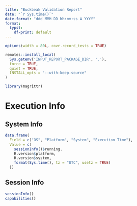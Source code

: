 ```yaml
---
title: "Buckbeak Validation Report"
date: "`r Sys.time()`"
date-format: "ddd MMM DD hh:mm:ss A YYYY"
format:
  typst:
    df-print: default
---
```


```r
options(width = 80L, covr.record_tests = TRUE)

remotes::install_local(
  Sys.getenv('INPUT_REPORT_PACKAGE_DIR', '.'),
  force = TRUE,
  quiet = TRUE,
  INSTALL_opts = "--with-keep.source"
)

library(magrittr)
```

# Execution Info

## System Info

```r
data.frame(
  Field = c("OS", "Platform", "System", "Execution Time"),
  Value = c(
    sessionInfo()$running,
    R.version$platform,
    R.version$system,
    format(Sys.time(), tz = "UTC", usetz = TRUE)
  ))
```

## Session Info

```r
sessionInfo()
capabilities()
```
